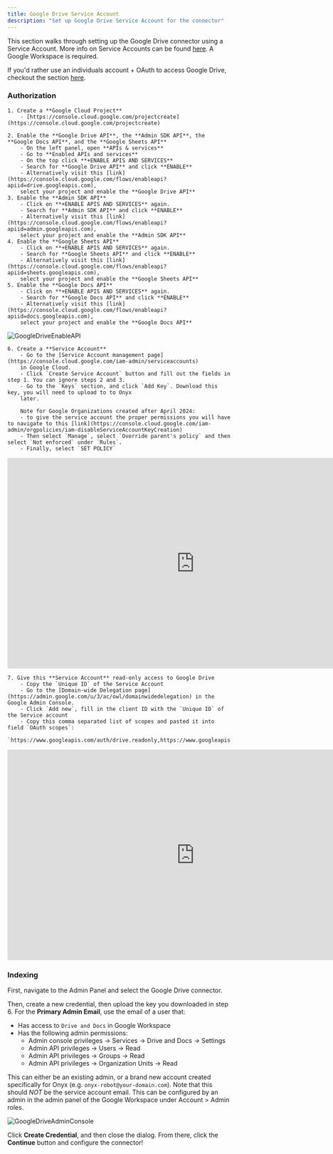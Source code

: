 ```yaml
---
title: Google Drive Service Account
description: "Set up Google Drive Service Account for the connector"
---
```


This section walks through setting up the Google Drive connector using a Service Account.
More info on Service Accounts can be found [here](https://cloud.google.com/iam/docs/service-account-overview).
A Google Workspace is required.

If you'd rather use an individuals account + OAuth to access Google Drive, checkout the section
[here](./oauth).

### Authorization

    1. Create a **Google Cloud Project**
        - [https://console.cloud.google.com/projectcreate](https://console.cloud.google.com/projectcreate)

    2. Enable the **Google Drive API**, the **Admin SDK API**, the **Google Docs API**, and the **Google Sheets API**
        - On the left panel, open **APIs & services**
        - Go to **Enabled APIs and services**
        - On the top click **+ENABLE APIS AND SERVICES**
        - Search for **Google Drive API** and click **ENABLE**
        - Alternatively visit this [link](https://console.cloud.google.com/flows/enableapi?apiid=drive.googleapis.com),
        select your project and enable the **Google Drive API**
    3. Enable the **Admin SDK API**
        - Click on **+ENABLE APIS AND SERVICES** again.
        - Search for **Admin SDK API** and click **ENABLE**
        - Alternatively visit this [link](https://console.cloud.google.com/flows/enableapi?apiid=admin.googleapis.com),
        select your project and enable the **Admin SDK API**
    4. Enable the **Google Sheets API**
        - Click on **+ENABLE APIS AND SERVICES** again.
        - Search for **Google Sheets API** and click **ENABLE**
        - Alternatively visit this [link](https://console.cloud.google.com/flows/enableapi?apiid=sheets.googleapis.com),
        select your project and enable the **Google Sheets API**
    5. Enable the **Google Docs API**
        - Click on **+ENABLE APIS AND SERVICES** again.
        - Search for **Google Docs API** and click **ENABLE**
        - Alternatively visit this [link](https://console.cloud.google.com/flows/enableapi?apiid=docs.googleapis.com),
        select your project and enable the **Google Docs API**

![GoogleDriveEnableAPI](/assets/images/connectors/google_drive/GoogleDriveEnableAPI.png)

    6. Create a **Service Account**
        - Go to the [Service Account management page](https://console.cloud.google.com/iam-admin/serviceaccounts)
        in Google Cloud.
        - Click `Create Service Account` button and fill out the fields in step 1. You can ignore steps 2 and 3.
        - Go to the `Keys` section, and click `Add Key`. Download this key, you will need to upload to to Onyx
        later.

        Note for Google Organizations created after April 2024:
        - to give the service account the proper permissions you will have to navigate to this [link](https://console.cloud.google.com/iam-admin/orgpolicies/iam-disableServiceAccountKeyCreation)
        - Then select `Manage`, select `Override parent's policy` and then select `Not enforced` under `Rules`.
        - Finally, select `SET POLICY`

<iframe
  width="840"
  height="473"
  src="https://www.youtube.com/embed/Z5R9HUCVVAE?si=GZxteF6rmIHa1BOE"
  title="YouTube video player"
  frameBorder="0"
  allow="accelerometer; autoplay; clipboard-write; encrypted-media; gyroscope; picture-in-picture; web-share; fullscreen;"
  allowfullscreen
></iframe>

    7. Give this **Service Account** read-only access to Google Drive
        - Copy the `Unique ID` of the Service Account
        - Go to the [Domain-wide Delegation page](https://admin.google.com/u/3/ac/owl/domainwidedelegation) in the Google Admin Console.
        - Click `Add new`, fill in the client ID with the `Unique ID` of the Service account
        - Copy this comma separated list of scopes and pasted it into field `OAuth scopes`:
        `https://www.googleapis.com/auth/drive.readonly,https://www.googleapis.com/auth/drive.metadata.readonly,https://www.googleapis.com/auth/admin.directory.group.readonly,https://www.googleapis.com/auth/admin.directory.user.readonly`

<iframe
  width="840"
  height="473"
  src="https://www.youtube.com/embed/2LbmV-EcbP0?si=zABgNzEIowdXYEt9"
  title="YouTube video player"
  frameBorder="0"
  allow="accelerometer; autoplay; clipboard-write; encrypted-media; gyroscope; picture-in-picture; web-share; fullscreen;"
  allowfullscreen
></iframe>

### Indexing

First, navigate to the Admin Panel and select the Google Drive connector.

Then, create a new credential, then upload the key you downloaded in step 6. 
For the **Primary Admin Email**, use the email of a user that:
- Has access to `Drive and Docs` in Google Workspace
- Has the following admin permissions:
    - Admin console privileges -> Services -> Drive and Docs -> Settings
    - Admin API privileges -> Users -> Read
    - Admin API privileges -> Groups -> Read 
    - Admin API privileges -> Organization Units -> Read

This can either be an existing admin, or a brand new account created specifically for Onyx 
(e.g. `onyx-robot@your-domain.com`). Note that this should *NOT* be the service account email.
This can be configured by an admin in the admin panel of the Google Workspace under Account > Admin roles. 

![GoogleDriveAdminConsole](/assets/images/connectors/google_drive/ServiceAccountCredential.png)

Click **Create Credential**, and then close the dialog. From there, click the **Continue** button
and configure the connector!
